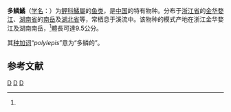 {{Speciesbox
| status = NE
| status_system = IUCN3.1
| genus = Acheilognathus
| species = polylepis
| authority = Woo, 1964<ref name='id5897'>{{cite web| url =http://www.bioinfo.cn/db05/BjdwSpecies.php?action=view&id=5897| title =多鳞鱊| work =中国动物物种编目数据库| publisher =中国科学院微生物研究所| author =中国科学院动物研究所| accessdate =2009-04-11| deadurl =yes| archiveurl =https://web.archive.org/web/20160305044318/http://www.bioinfo.cn/db05/BjdwSpecies.php?action=view&id=5897| archivedate =2016-03-05}}</ref>
| synonyms = *''Acanthorhodeus polylepis''<br /><small>Wu, 1964</small>
}}

'''多鳞鱊'''（[[学名|学名]]：{{lang|la|''Acheilognathus polylepis''}}）为[[鲤科|鲤科]][[鱊屬|鱊屬]]的[[鱼类|鱼类]]，是[[中国|中国]]的特有物种。分布于[[浙江省|浙江省]]的[[金华|金华]][[婺江|婺江]]、[[湖南省|湖南省]]的[[南岳|南岳]]及[[湖北省|湖北省]]等，常栖息于溪流中。该物种的模式产地在浙江金华婺江及湖南南岳，<ref name='id5897'/>體長可達9.5公分。

其[[种加词|种加词]]“''polylepis''”意为“多鳞的”。

== 参考文献 ==
{{reflist}}

{{Taxonbar|from=Q2353736}}

[[Category:鱊屬|D]]
[[Category:1964年描述的鱼类|D]]
[[Category:中国特有种|D]]


{{鯉形目小作品}}